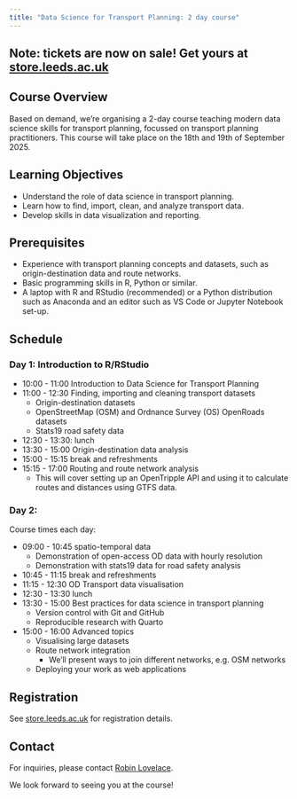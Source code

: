 ```yaml
---
title: "Data Science for Transport Planning: 2 day course"
---
```


<!-- https://store.leeds.ac.uk/product-catalogue/environment/transport-studies/short-courses/0925dstp2-data-science-for-transport-planning -->
## Note: tickets are now on sale! Get yours at [store.leeds.ac.uk](https://store.leeds.ac.uk/conferences-and-events/environment/institute-of-transport-studies/0925dstp2-data-science-for-transport-planning) {-}

## Course Overview

Based on demand, we're organising a 2-day course teaching modern data science skills for transport planning, focussed on transport planning practitioners.
This course will take place on the 18th and 19th of September 2025.

## Learning Objectives

- Understand the role of data science in transport planning.
- Learn how to find, import, clean, and analyze transport data.
- Develop skills in data visualization and reporting.

## Prerequisites

- Experience with transport planning concepts and datasets, such as origin-destination data and route networks.
- Basic programming skills in R, Python or similar.
- A laptop with R and RStudio (recommended) or a Python distribution such as Anaconda and an editor such as VS Code or Jupyter Notebook set-up.

## Schedule

### Day 1: Introduction to R/RStudio

- 10:00 - 11:00 Introduction to Data Science for Transport Planning
- 11:00 - 12:30 Finding, importing and cleaning transport datasets
    - Origin-destination datasets
    - OpenStreetMap (OSM) and Ordnance Survey (OS) OpenRoads datasets
    - Stats19 road safety data
- 12:30 - 13:30: lunch
- 13:30 - 15:00 Origin-destination data analysis
- 15:00 - 15:15 break and refreshments
- 15:15 - 17:00 Routing and route network analysis
  - This will cover setting up an OpenTripple API and using it to calculate routes and distances using GTFS data.

### Day 2:

Course times each day:

- 09:00 - 10:45 spatio-temporal data
  - Demonstration of open-access OD data with hourly resolution
  - Demonstration with stats19 data for road safety analysis
- 10:45 - 11:15 break and refreshments
- 11:15 - 12:30 OD Transport data visualisation
- 12:30 - 13:30 lunch
- 13:30 - 15:00 Best practices for data science in transport planning
  - Version control with Git and GitHub
  - Reproducible research with Quarto
- 15:00 - 16:00 Advanced topics
  - Visualising large datasets
  - Route network integration
      - We'll present ways to join different networks, e.g. OSM networks
  - Deploying your work as web applications

## Registration

See [store.leeds.ac.uk](https://store.leeds.ac.uk/product-catalogue/environment/transport-studies/short-courses/0925dstp2-data-science-for-transport-planning) for registration details.

## Contact

For inquiries, please contact [Robin Lovelace](https://environment.leeds.ac.uk/transport/staff/953/professor-robin-lovelace).

We look forward to seeing you at the course!